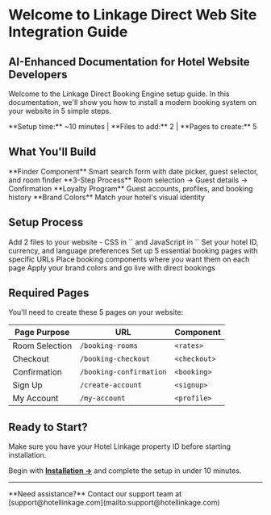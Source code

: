 # Welcome to Linkage Direct Web Site Integration Guide
## AI-Enhanced Documentation for Hotel Website Developers

Welcome to the Linkage Direct Booking Engine setup guide. In this documentation, we'll show you how to install a modern booking system on your website in 5 simple steps.

<Note>
**Setup time:** ~10 minutes | **Files to add:** 2 | **Pages to create:** 5
</Note>

## What You'll Build

<CardGroup cols={2}>
  <Card title="1. Book Bar" icon="calendar">
    **Finder Component**  
    Smart search form with date picker, guest selector, and room finder
  </Card>
  
  <Card title="2. Booking Flow" icon="building">
    **3-Step Process**  
    Room selection → Guest details → Confirmation
  </Card>
  
  <Card title="3. Member System" icon="user">
    **Loyalty Program**  
    Guest accounts, profiles, and booking history
  </Card>
  
  <Card title="4. Custom Styling" icon="palette">
    **Brand Colors**  
    Match your hotel's visual identity
  </Card>
</CardGroup>

## Setup Process

<Steps>
  <Step title="Installation">
    Add 2 files to your website - CSS in `<head>` and JavaScript in `<body>`
  </Step>
  
  <Step title="Configuration">
    Set your hotel ID, currency, and language preferences
  </Step>
  
  <Step title="Create Pages">
    Set up 5 essential booking pages with specific URLs
  </Step>
  
  <Step title="Add Components">
    Place booking components where you want them on each page
  </Step>
  
  <Step title="Customize & Launch">
    Apply your brand colors and go live with direct bookings
  </Step>
</Steps>

## Required Pages

You'll need to create these 5 pages on your website:

| Page Purpose | URL | Component |
|-------------|-----|-----------|
| Room Selection | `/booking-rooms` | `<rates>` |
| Checkout | `/booking-checkout` | `<checkout>` |
| Confirmation | `/booking-confirmation` | `<booking>` |
| Sign Up | `/create-account` | `<signup>` |
| My Account | `/my-account` | `<profile>` |

## Ready to Start?

<Warning>
Make sure you have your Hotel Linkage property ID before starting installation.
</Warning>

Begin with [**Installation →**](/installation) and complete the setup in under 10 minutes.

---

<Info>
**Need assistance?** Contact our support team at [support@hotellinkage.com](mailto:support@hotellinkage.com)
</Info>